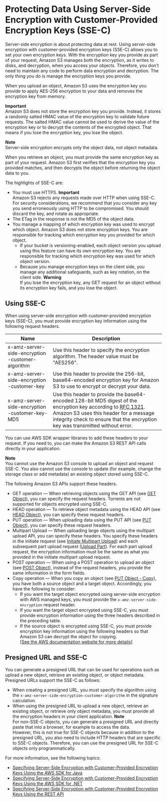# Protecting Data Using Server\-Side Encryption with Customer\-Provided Encryption Keys \(SSE\-C\)<a name="ServerSideEncryptionCustomerKeys"></a>

Server\-side encryption is about protecting data at rest\. Using server\-side encryption with customer\-provided encryption keys \(SSE\-C\) allows you to set your own encryption keys\. With the encryption key you provide as part of your request, Amazon S3 manages both the encryption, as it writes to disks, and decryption, when you access your objects\. Therefore, you don't need to maintain any code to perform data encryption and decryption\. The only thing you do is manage the encryption keys you provide\.

When you upload an object, Amazon S3 uses the encryption key you provide to apply AES\-256 encryption to your data and removes the encryption key from memory\. 

**Important**  
Amazon S3 does not store the encryption key you provide\. Instead, it stores a randomly salted HMAC value of the encryption key to validate future requests\. The salted HMAC value cannot be used to derive the value of the encryption key or to decrypt the contents of the encrypted object\. That means if you lose the encryption key, you lose the object\. 

**Note**  
Server\-side encryption encrypts only the object data, not object metadata\.

When you retrieve an object, you must provide the same encryption key as part of your request\. Amazon S3 first verifies that the encryption key you provided matches, and then decrypts the object before returning the object data to you\. 

The highlights of SSE\-C are:
+  You must use HTTPS\. 
**Important**  
Amazon S3 rejects any requests made over HTTP when using SSE\-C\. For security considerations, we recommend that you consider any key you send erroneously using HTTP to be compromised\. You should discard the key, and rotate as appropriate\.
+ The ETag in the response is not the MD5 of the object data\. 
+ You manage a mapping of which encryption key was used to encrypt which object\. Amazon S3 does not store encryption keys\. You are responsible for tracking which encryption key you provided for which object\.
  + If your bucket is versioning\-enabled, each object version you upload using this feature can have its own encryption key\. You are responsible for tracking which encryption key was used for which object version\. 
  + Because you manage encryption keys on the client side, you manage any additional safeguards, such as key rotation, on the client side\.
**Warning**  
If you lose the encryption key, any GET request for an object without its encryption key fails, and you lose the object\.

## Using SSE\-C<a name="sse-c-how-to-programmatically-intro"></a>

When using server\-side encryption with customer\-provided encryption keys \(SSE\-C\), you must provide encryption key information using the following request headers\. 


|  Name  |  Description  | 
| --- | --- | 
| x\-amz\-server\-side​\-encryption​\-customer\-algorithm  |  Use this header to specify the encryption algorithm\. The header value must be "AES256"\.   | 
| x\-amz\-server\-side​\-encryption​\-customer\-key  |  Use this header to provide the 256\-bit, base64\-encoded encryption key for Amazon S3 to use to encrypt or decrypt your data\.   | 
| x\-amz\-server\-side​\-encryption​\-customer\-key\-MD5  |  Use this header to provide the base64\-encoded 128\-bit MD5 digest of the encryption key according to [RFC 1321](http://tools.ietf.org/html/rfc1321)\. Amazon S3 uses this header for a message integrity check to ensure that the encryption key was transmitted without error\.  | 

You can use AWS SDK wrapper libraries to add these headers to your request\. If you need to, you can make the Amazon S3 REST API calls directly in your application\. 

**Note**  
You cannot use the Amazon S3 console to upload an object and request SSE\-C\. You also cannot use the console to update \(for example, change the storage class or add metadata\) an existing object stored using SSE\-C\.

The following Amazon S3 APIs support these headers\.
+ GET operation — When retrieving objects using the GET API \(see [GET Object](https://docs.aws.amazon.com/AmazonS3/latest/API/RESTObjectGET.html)\), you can specify the request headers\. Torrents are not supported for objects encrypted using SSE\-C\.
+ HEAD operation — To retrieve object metadata using the HEAD API \(see [HEAD Object](https://docs.aws.amazon.com/AmazonS3/latest/API/RESTObjectHEAD.html)\), you can specify these request headers\.
+ PUT operation — When uploading data using the PUT API \(see [PUT Object](https://docs.aws.amazon.com/AmazonS3/latest/API/RESTObjectPUT.html)\), you can specify these request headers\. 
+ Multipart Upload — When uploading large objects using the multipart upload API, you can specify these headers\. You specify these headers in the initiate request \(see [Initiate Multipart Upload](https://docs.aws.amazon.com/AmazonS3/latest/API/mpUploadInitiate.html)\) and each subsequent part upload request \([Upload Part](https://docs.aws.amazon.com/AmazonS3/latest/API/mpUploadUploadPart.html)\)\. For each part upload request, the encryption information must be the same as what you provided in the initiate multipart upload request\.
+ POST operation — When using a POST operation to upload an object \(see [POST Object](https://docs.aws.amazon.com/AmazonS3/latest/API/RESTObjectPOST.html)\), instead of the request headers, you provide the same information in the form fields\.
+ Copy operation — When you copy an object \(see [PUT Object \- Copy](https://docs.aws.amazon.com/AmazonS3/latest/API/RESTObjectCOPY.html)\), you have both a source object and a target object\. Accordingly, you have the following to consider:
  + If you want the target object encrypted using server\-side encryption with AWS managed keys, you must provide the `x-amz-server-side​-encryption` request header\.
  +  If you want the target object encrypted using SSE\-C, you must provide encryption information using the three headers described in the preceding table\.
  +  If the source object is encrypted using SSE\-C, you must provide encryption key information using the following headers so that Amazon S3 can decrypt the object for copying\.    
[\[See the AWS documentation website for more details\]](http://docs.aws.amazon.com/AmazonS3/latest/dev/ServerSideEncryptionCustomerKeys.html)

## Presigned URL and SSE\-C<a name="ssec-and-presignedurl"></a>

You can generate a presigned URL that can be used for operations such as upload a new object, retrieve an existing object, or object metadata\. Presigned URLs support the SSE\-C as follows:
+ When creating a presigned URL, you must specify the algorithm using the `x-amz-server-side​-encryption​-customer-algorithm` in the signature calculation\.
+ When using the presigned URL to upload a new object, retrieve an existing object, or retrieve only object metadata, you must provide all the encryption headers in your client application\. 
**Note**  
For non\-SSE\-C objects, you can generate a presigned URL and directly paste that into a browser, for example to access the data\.   
However, this is not true for SSE\-C objects because in addition to the presigned URL, you also need to include HTTP headers that are specific to SSE\-C objects\. Therefore, you can use the presigned URL for SSE\-C objects only programmatically\.

For more information, see the following topics:
+ [Specifying Server\-Side Encryption with Customer\-Provided Encryption Keys Using the AWS SDK for Java](sse-c-using-java-sdk.mdx)
+ [Specifying Server\-Side Encryption with Customer\-Provided Encryption Keys Using the AWS SDK for \.NET](sse-c-using-dot-net-sdk.mdx)
+ [Specifying Server\-Side Encryption with Customer\-Provided Encryption Keys Using the REST API](ServerSideEncryptionCustomerKeysSSEUsingRESTAPI.mdx)